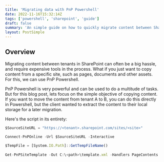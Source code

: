 ```yaml
---
title: 'Migrating data with PnP Powershell'
date: 2022-11-16T15:32:14Z
tags: ['powershell', 'sharepoint', 'guide']
draft: false
summary: 'An simple guide on how to quickly migrate content between SharePoint tenants'
layout: PostSimple
---
```


## Overview

Migrating content between tenants in SharePoint can often be a big hassle, and require expensive tools in the process. 
What if you just want to copy content from a specific site, such as pages, documents and other assets. For this, we can use PnP Powershell. 

PnP Powershell is very powerful and can be used to do a multitude of tasks. But for this blog post, lets focus on the simple objective of copying content.
If you want to move the content from tenant A to B, you can do this directly in Powershell, but the client wanted to extract the content to their local storage for a later migration.

Here's the script in its entirety:


```jsx
$SourceSiteURL = "https://<tenant>.sharepoint.com/sites/<site>"

Connect-PnPOnline -Url $SourceSiteURL -Interactive
 
$TempFile = [System.IO.Path]::GetTempFileName()
 
Get-PnPSiteTemplate -Out C:\<path>\template.xml -Handlers PageContents -IncludeAllClientSidePages -Force -PersistBrandingFiles
```

